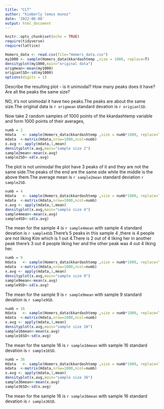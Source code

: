 ```yaml
---
title: "CLT"
author: "kimberly lemus munoz"
date: '2022-06-08'
output: html_document
---
```



```r
knitr::opts_chunk$set(echo = TRUE)
require(tidyverse)
require(lattice)
```

```r
Homers_data <- read.csv(file="Homers_data.csv")
my1000 <- sample(Homers_data$kkardashtemp ,size = 1000, replace=T)
densityplot(my1000,main="original data")
origmean<-mean(my1000)
origianlSD<-sd(my1000)
options(digits = 1)
```

Describe the resulting plot -  is it unimodal?  How many peaks does it have?  Are all the peaks the same size? 

NO, it's not unimodal it have two peaks.The peaks are about the same size.The original data is `r origmean` standard devation is `r origianlSD`.




Now take 2 random samples of 1000 points of the kkardashtemp variable and form 1000 points of their averages,

```r
numb = 2
Hdata   <- sample(Homers_data$kkardashtemp ,size = numb*1000, replace=T)
mdata  <-matrix(Hdata,nrow=1000,ncol=numb)
x.avg <- apply(mdata,1,mean)
densityplot(x.avg,main="sample size 2")
sample2mean<-mean(x.avg)
sample2SD<-sd(x.avg)
```


The plot is not unimodal the plot have  3 peaks of it and they are not the same side.The peaks of the end are the same side while the middle is the above them.The average mean is `r sample2mean` standard deviation `r sample2SD `.



```r
numb = 4
Hdata   <- sample(Homers_data$kkardashtemp ,size = numb*1000, replace=T)
mdata  <-matrix(Hdata,nrow=1000,ncol=numb)
x.avg <- apply(mdata,1,mean)
densityplot(x.avg,main="sample size 4")
sample4mean<-mean(x.avg)
sample4SD<-sd(x.avg)
```

The mean for the sample 4 is `r sample4mean`  with sample 4 standard devation is `r sample4SD`.There's 5 peaks in this sample 4 ,there is 4 people are not liking Kim which is 1 out 4.There is 2 out of 4 liking her in another peak there's 3 out 4 people liking her and the other peak was 4 out 4 liking her.

```r
numb = 9
Hdata   <- sample(Homers_data$kkardashtemp ,size = numb*1000, replace=T)
mdata  <-matrix(Hdata,nrow=1000,ncol=numb)
x.avg <- apply(mdata,1,mean)
densityplot(x.avg,main="sample size 9")
sample9mean<-mean(x.avg)
sample9SD<-sd(x.avg)
```
The mean for the sample 9 is `r sample9mean`  with sample 9 standard devation is `r sample9SD`.

```r
numb = 16
Hdata   <- sample(Homers_data$kkardashtemp ,size = numb*1000, replace=T)
mdata  <-matrix(Hdata,nrow=1000,ncol=numb)
x.avg <- apply(mdata,1,mean)
densityplot(x.avg,main="sample size 16")
sample16mean<-mean(x.avg)
sample16SD<-sd(x.avg)
```

The mean for the sample 16 is `r sample16mean`  with sample 16 standard devation is `r sample16SD`.

```r
numb = 36
Hdata   <- sample(Homers_data$kkardashtemp ,size = numb*1000, replace=T)
mdata  <-matrix(Hdata,nrow=1000,ncol=numb)
x.avg <- apply(mdata,1,mean)
densityplot(x.avg,main="sample size 36")
sample36mean<-mean(x.avg)
sample36SD<-sd(x.avg)
```

The mean for the sample 16 is `r sample36mean`  with sample 16 standard devation is `r sample36SD`.




